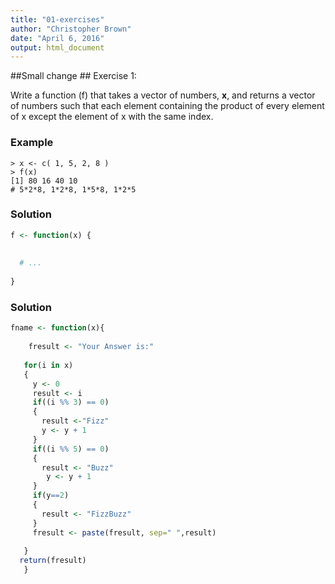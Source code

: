 ---
title: "01-exercises"
author: "Christopher Brown"
date: "April 6, 2016"
output: html_document
---

##Small change
## Exercise 1:

Write a function (f) that takes a vector of numbers, **x**, and returns a vector of numbers such that each element containing the product of every element of x except the element of x with the same index. 


### Example 

    > x <- c( 1, 5, 2, 8 ) 
    > f(x) 
    [1] 80 16 40 10
    # 5*2*8, 1*2*8, 1*5*8, 1*2*5  


### Solution 

```{r}
f <- function(x) {
  
  
  # ...
  
}

```
    



### Solution

```{r}
fname <- function(x){
  
    fresult <- "Your Answer is:"
    
   for(i in x) 
   {
     y <- 0
     result <- i
     if((i %% 3) == 0)
     {
       result <-"Fizz"  
       y <- y + 1
     }
     if((i %% 5) == 0)
     {
       result <- "Buzz" 
        y <- y + 1
     }
     if(y==2)
     {
       result <- "FizzBuzz"
     }
     fresult <- paste(fresult, sep=" ",result)
     
   }
  return(fresult)
   }

```



